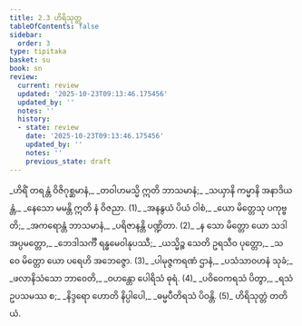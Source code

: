 ```yaml
---
title: 2.3 ဟိရိသုတ္တ
tableOfContents: false
sidebar:
  order: 3
type: tipitaka
basket: su
book: sn
review:
  current: review
  updated: '2025-10-23T09:13:46.175456'
  updated_by: ''
  notes: ''
  history:
  - state: review
    date: '2025-10-23T09:13:46.175456'
    updated_by: ''
    notes: ''
    previous_state: draft
---
```



<ReviewStatus review={frontmatter.review} showDetails={true} />

<HypothesisAnnotation frontmatter={frontmatter} />

<DynamicBreadcrumb />

<Division number="256" book="sn" e="ch" v="18" p="318">

<Paragraph number="294" type="verses" book="sn">
_ဟိရိံ တရန္တံ ဝိဇိဂုစ္ဆမာနံ,_  
_တဝါဟမသ္မိ ဣတိ ဘာသမာနံ;_  
_သယှာနိ ကမ္မာနိ အနာဒိယန္တံ,_  
_နေသော မမန္တိ ဣတိ နံ ဝိဇညာ. (1)_  

</Paragraph>

</Division>
<Division number="257" book="sn" e="ch" v="18" p="318">

<Paragraph number="295" type="verses" book="sn">
_အနနွယံ ပိယံ ဝါစံ,_  
_ယော မိတ္တေသု ပကုဗ္ဗတိ;_  
_အကရောန္တံ ဘာသမာနံ,_  
_ပရိဇာနန္တိ ပဏ္ဍိတာ. (2)_  

</Paragraph>

</Division>
<Division number="258" book="sn" e="ch" v="18" p="318">

<Paragraph number="296" type="verses" book="sn">
_န သော မိတ္တော ယော သဒါ အပ္ပမတ္တော,_  
_ဘေဒါသင်္ကီ ရန္ဓမေဝါနုပဿီ;_  
_ယသ္မိဉ္စ သေတိ ဥရသီဝ ပုတ္တော,_  
_သ ဝေ မိတ္တော ယော ပရေဟိ အဘေဇ္ဇော. (3)_  

</Paragraph>

</Division>
<Division number="259" book="sn" e="ch" v="18" p="318">

<Paragraph number="297" type="verses" book="sn">
_ပါမုဇ္ဇကရဏံ ဌာနံ,_  
_ပသံသာဝဟနံ သုခံ;_  
_ဖလာနိသံသော ဘာဝေတိ,_  
_ဝဟန္တော ပေါရိသံ ဓုရံ. (4)_  

</Paragraph>

</Division>
<Division number="260" book="sn" e="ch" v="18" p="318">

<Paragraph number="298" type="verses" book="sn">
_ပဝိဝေကရသံ ပိတွာ,_  
_ရသံ ဥပသမဿ စ;_  
_နိဒ္ဒရော ဟောတိ နိပ္ပါပေါ,_  
_ဓမ္မပီတိရသံ ပိဝန္တိ. (5)_  


</Paragraph>
</Division>

<Paragraph number="299" type="center" book="sn">
ဟိရိသုတ္တံ တတိယံ.
</Paragraph>